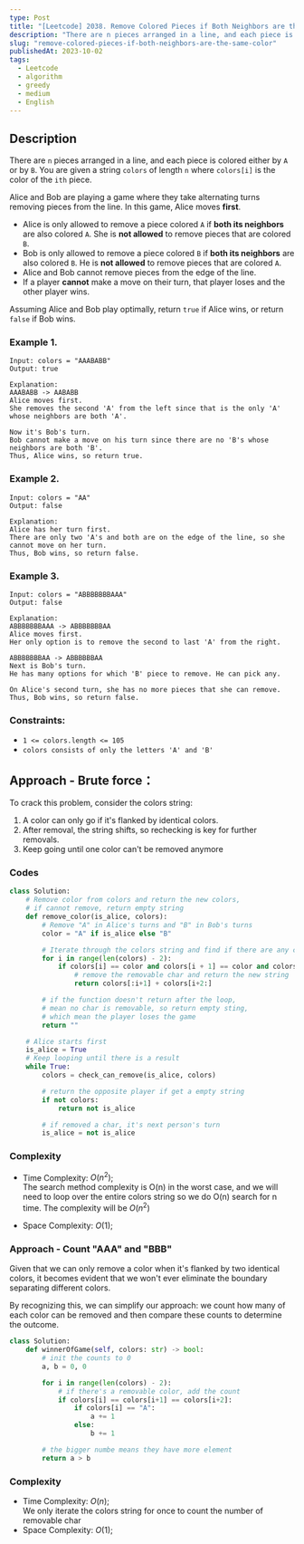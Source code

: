 ```yaml
---
type: Post
title: "[Leetcode] 2038. Remove Colored Pieces if Both Neighbors are the Same Color"
description: "There are n pieces arranged in a line, and each piece is colored either by 'A' or by 'B'. You are given a string colors of length n where colors[i] is the color of the ith piece."
slug: "remove-colored-pieces-if-both-neighbors-are-the-same-color"
publishedAt: 2023-10-02
tags:
  - Leetcode
  - algorithm
  - greedy
  - medium
  - English
---
```


## Description

There are `n` pieces arranged in a line, and each piece is colored either by `A` or by `B`. You are given a string `colors` of length `n` where `colors[i]` is the color of the `ith` piece.

Alice and Bob are playing a game where they take alternating turns removing pieces from the line. In this game, Alice moves **first**.

- Alice is only allowed to remove a piece colored `A` if **both its neighbors** are also colored `A`. She is **not allowed** to remove pieces that are colored `B`.
- Bob is only allowed to remove a piece colored `B` if **both its neighbors** are also colored `B`. He is **not allowed** to remove pieces that are colored `A`.
- Alice and Bob cannot remove pieces from the edge of the line.
- If a player **cannot** make a move on their turn, that player loses and the other player wins.

Assuming Alice and Bob play optimally, return `true` if Alice wins, or return `false` if Bob wins.

### Example 1.

```
Input: colors = "AAABABB"
Output: true

Explanation:
AAABABB -> AABABB
Alice moves first.
She removes the second 'A' from the left since that is the only 'A' whose neighbors are both 'A'.

Now it's Bob's turn.
Bob cannot make a move on his turn since there are no 'B's whose neighbors are both 'B'.
Thus, Alice wins, so return true.
```

### Example 2.

```
Input: colors = "AA"
Output: false

Explanation:
Alice has her turn first.
There are only two 'A's and both are on the edge of the line, so she cannot move on her turn.
Thus, Bob wins, so return false.

```

### Example 3.

```
Input: colors = "ABBBBBBBAAA"
Output: false

Explanation:
ABBBBBBBAAA -> ABBBBBBBAA
Alice moves first.
Her only option is to remove the second to last 'A' from the right.

ABBBBBBBAA -> ABBBBBBAA
Next is Bob's turn.
He has many options for which 'B' piece to remove. He can pick any.

On Alice's second turn, she has no more pieces that she can remove.
Thus, Bob wins, so return false.
```

### Constraints:

- `1 <= colors.length <= 105`
- `colors consists of only the letters 'A' and 'B'`

## Approach - Brute force：

To crack this problem, consider the colors string:

1. A color can only go if it's flanked by identical colors.
2. After removal, the string shifts, so rechecking is key for further removals.
3. Keep going until one color can't be removed anymore

### Codes

```python
class Solution:
    # Remove color from colors and return the new colors,
    # if cannot remove, return empty string
    def remove_color(is_alice, colors):
        # Remove "A" in Alice's turns and "B" in Bob's turns
        color = "A" if is_alice else "B"

        # Iterate through the colors string and find if there are any char has same color with its neighbor
        for i in range(len(colors) - 2):
            if colors[i] == color and colors[i + 1] == color and colors[i + 2] == color:
                # remove the removable char and return the new string
                return colors[:i+1] + colors[i+2:]

        # if the function doesn't return after the loop,
        # mean no char is removable, so return empty sting,
        # which mean the player loses the game
        return ""

    # Alice starts first
    is_alice = True
    # Keep looping until there is a result
    while True:
        colors = check_can_remove(is_alice, colors)

        # return the opposite player if get a empty string
        if not colors:
            return not is_alice

        # if removed a char, it's next person's turn
        is_alice = not is_alice
```

### Complexity

- Time Complexity: $O(n^2)$;  
   The search method complexity is O(n) in the worst case, and we will need to loop over the entire colors string so we do O(n) search for n time. The complexity will be $O(n^2)$

- Space Complexity: $O(1)$;

### Approach - Count "AAA" and "BBB"

Given that we can only remove a color when it's flanked by two identical colors, it becomes evident that we won't ever eliminate the boundary separating different colors.

By recognizing this, we can simplify our approach: we count how many of each color can be removed and then compare these counts to determine the outcome.

```python
class Solution:
    def winnerOfGame(self, colors: str) -> bool:
        # init the counts to 0
        a, b = 0, 0

        for i in range(len(colors) - 2):
            # if there's a removable color, add the count
            if colors[i] == colors[i+1] == colors[i+2]:
                if colors[i] == "A":
                    a += 1
                else:
                    b += 1

        # the bigger numbe means they have more element
        return a > b
```

### Complexity

- Time Complexity: $O(n)$;  
   We only iterate the colors string for once to count the number of removable char
- Space Complexity: $O(1)$;
